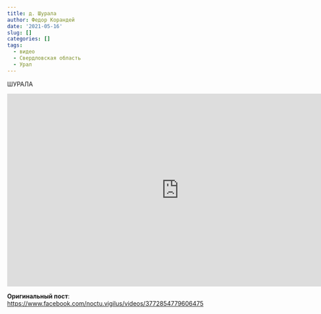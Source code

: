 ```yaml
---
title: д. Шурала
author: Федор Корандей
date: '2021-05-16'
slug: []
categories: []
tags:
  - видео
  - Свердловская область
  - Урал
---
```


ШУРАЛА

<iframe src="https://www.facebook.com/plugins/video.php?height=314&href=https%3A%2F%2Fwww.facebook.com%2Fnoctu.vigilus%2Fvideos%2F3772854779606475%2F&show_text=false&width=560&t=0" width="800" height="450" style="border:none;overflow:hidden" scrolling="no" frameborder="0" allowfullscreen="true" allow="autoplay; clipboard-write; encrypted-media; picture-in-picture; web-share" allowFullScreen="true"></iframe>

**Оригинальный пост**:  
<https://www.facebook.com/noctu.vigilus/videos/3772854779606475>{target="_blank"}